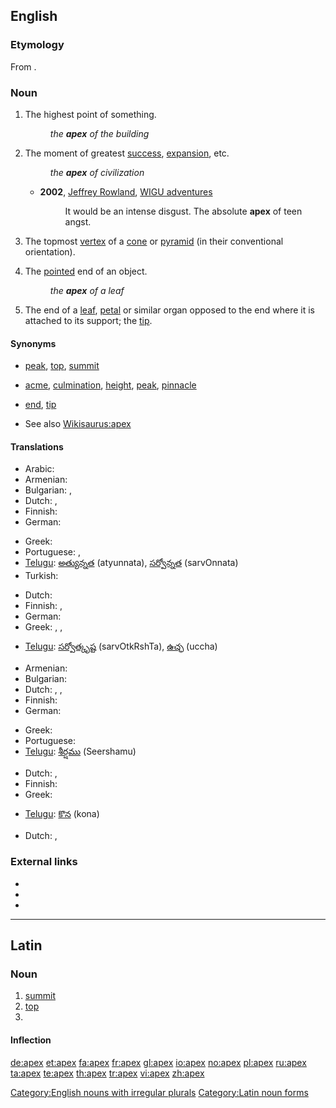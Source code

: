 {{also|APEX|ápex}}
==English==

{{rfp}}

===Etymology===
From {{etyl|la}} {{term|lang=la|apex||point, tip, summit}}.

===Noun===
{{en-noun|pl=apices|pl2=apexes}}

# The highest point of something.
#: ''the '''apex''' of the building''
# {{figuratively}} The moment of greatest [[success]], [[expansion]], etc.
#: ''the '''apex''' of civilization''
#* '''2002''', [[w:Jeffrey Rowland|Jeffrey Rowland]], [http://jjrowland.com/wigu/20020327.html WIGU adventures]
#*: It would be an intense disgust.  The absolute '''apex''' of teen angst.
# {{geometry}} The topmost [[vertex]] of a [[cone]] or [[pyramid]] (in their conventional orientation).
# The [[pointed]] end of an object.
#: ''the '''apex''' of a leaf''
# {{botany}} The end of a [[leaf]], [[petal]] or similar organ opposed to the end where it is attached to its support; the [[tip]].

====Synonyms====
* {{sense|highest point}} [[peak]], [[top]], [[summit]]
* {{sense|moment of greatest success, expansion, etc}} [[acme]], [[culmination]], [[height]], [[peak]], [[pinnacle]]
* {{sense|pointed end}} [[end]], [[tip]]
* See also [[Wikisaurus:apex]]

====Translations====
{{trans-top|highest point}}
* Arabic: {{t|ar|ذروة|sc=Arab}}
* Armenian: {{t-|hy|գագաթ|tr=gagat’|sc=Armn|xs=Armenian}}
* Bulgarian: {{t+|bg|връх|sc=Cyrl}},  {{t|bg|връхна точка|sc=Cyrl}}
* Dutch: {{t|nl|top|m}}, {{t|nl|spits|c}}
* Finnish: {{t+|fi|huippu}}
* German: {{t+|de|Gipfel|m}}
{{trans-mid}}
* Greek: {{t|el|κορυφή|f|tr=korifí|sc=Grek}}
* Portuguese: {{t+|pt|topo}}, {{t+|pt|cume}}
* [[Telugu]]: [[అత్యున్నత]] (atyunnata), [[సర్వోన్నత]] (sarvOnnata)
* Turkish: {{t|tr|zirve}}
{{trans-bottom}}

{{trans-top|moment of greatest success, expansion, etc}}
* Dutch: {{t|nl|top|m}}
* Finnish: {{t+|fi|huippu}}, {{t|fi|huipentuma}}
* German: {{t+|de|Gipfel|m}}
* Greek: {{t|el|κορυφή|f|tr=korifí|sc=Grek}},  {{t|el|απόγειο|n|tr=apóyio|sc=Grek}},  {{t|el|αποκορύφωμα|n|tr=apokorífoma|sc=Grek}}
{{trans-mid}}
* [[Telugu]]: [[సర్వోత్కృష్ట]] (sarvOtkRshTa), [[ఉచ్ఛ]] (uccha)
{{trans-bottom}}

{{trans-top|in geometry: topmost vertex of a cone or pyramid}}
* Armenian: {{t-|hy|գագաթ|tr=gagatʿ|sc=Armn|xs=Armenian}}
* Bulgarian: {{t+|bg|връх|sc=Cyrl}}
* Dutch: {{t|nl|top|m}}, {{t|nl|spits|c}}, {{t|nl|punt|m}}
* Finnish: {{t+|fi|huippu}}
* German: {{t+|de|Spitze|m}}
{{trans-mid}}
* Greek: {{t|el|κορυφή|f|tr=korifí|sc=Grek}}
* Portuguese: {{t+|pt|topo}}
* [[Telugu]]: [[శీర్షము]] (Seershamu)
{{trans-bottom}}

{{trans-top|pointed end}}
* Dutch: {{t|nl|spits|c}}, {{t|nl|punt|m}}
* Finnish: {{t+|fi|huippu}}
* Greek: {{t|el|κορυφή|f|tr=korifí|sc=Grek}}
{{trans-mid}}
* [[Telugu]]: [[కొన]] (kona)
{{trans-bottom}}

{{trans-top|botany: end of leaf}}
* Dutch: {{t|nl|spits|c}}, {{t|nl|punt|m}}
{{trans-mid}}
{{trans-bottom}}

===External links===
* {{R:Webster 1913}}
* {{R:Century 1911}}
* {{R:OneLook}}

[[Category:English nouns with irregular plurals]]

----

==Latin==

{{rfp|lang=la}}

{{rfe|lang=la}}
===Noun===
{{la-noun|apex|apicis|apicis|m|third}}

# [[summit]]
# [[top]]
# {{inflection of|apex||voc|s|lang=la}}

====Inflection====
{{ladecl3}}
{{la-decl-3rd|apex|apex|apic}}

[[Category:Latin noun forms]]

[[de:apex]]
[[et:apex]]
[[fa:apex]]
[[fr:apex]]
[[gl:apex]]
[[io:apex]]
[[no:apex]]
[[pl:apex]]
[[ru:apex]]
[[ta:apex]]
[[te:apex]]
[[th:apex]]
[[tr:apex]]
[[vi:apex]]
[[zh:apex]]